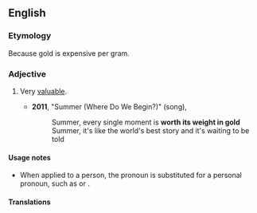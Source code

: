 ==English==

===Etymology===
Because gold is expensive per gram.<!--or any measure of weight. User:Mglovesfun-->

===Adjective===
{{head|en|adjective}}

# {{lb|en|idiomatic}} Very [[valuable]].
#: {{ux|en|I find my dog is '''worth its weight in gold''' on those long snowy weekends when I can't get out.}}
#* '''2011''', "Summer (Where Do We Begin?)" (song), ''{{w|Phineas and Ferb the Movie: Across the 2nd Dimension}}''
#*: Summer, every single moment is '''worth its weight in gold'''
#*: Summer, it's like the world's best story and it's waiting to be told

====Usage notes====
* When applied to a person, the pronoun {{m|en|its}} is substituted for a personal pronoun, such as {{m|en|his}} or {{m|en|her}}.

====Translations====
{{trans-top|idiomatic: very valuable}}
{{trans-mid}}
{{trans-bottom}}